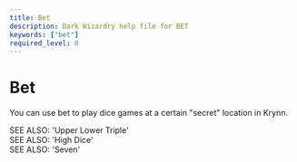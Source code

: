 ```yaml
---
title: Bet
description: Dark Wizardry help file for BET
keywords: ["bet"]
required_level: 0
---
```


# Bet

You can use bet to play dice games at a certain "secret" location in Krynn.  

SEE ALSO: 'Upper Lower Triple'  
SEE ALSO: 'High Dice'  
SEE ALSO: 'Seven'